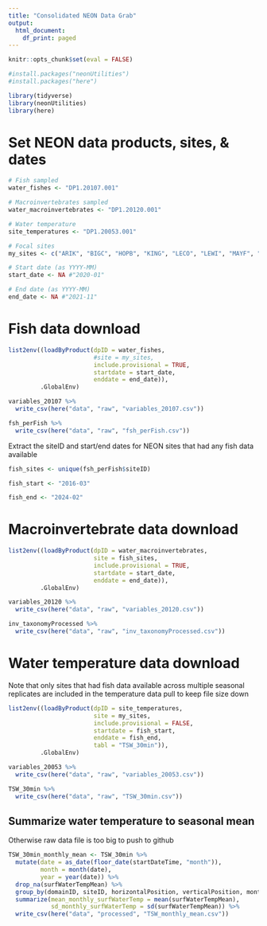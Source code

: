 ```yaml
---
title: "Consolidated NEON Data Grab"
output:
  html_document:
    df_print: paged
---
```


```r
knitr::opts_chunk$set(eval = FALSE)
```

```r
#install.packages("neonUtilities")
#install.packages("here")

library(tidyverse)
library(neonUtilities)
library(here)
```

# Set NEON data products, sites, & dates
```r
# Fish sampled
water_fishes <- "DP1.20107.001"

# Macroinvertebrates sampled
water_macroinvertebrates <- "DP1.20120.001"

# Water temperature
site_temperatures <- "DP1.20053.001"

# Focal sites
my_sites <- c("ARIK", "BIGC", "HOPB", "KING", "LECO", "LEWI", "MAYF", "MCDI", "POSE", "REDB", "WALK", "WLOU")

# Start date (as YYYY-MM)
start_date <- NA #"2020-01"

# End date (as YYYY-MM)
end_date <- NA #"2021-11"

```

# Fish data download
```r
list2env((loadByProduct(dpID = water_fishes, 
                        #site = my_sites, 
                        include.provisional = TRUE,
                        startdate = start_date,
                        enddate = end_date)),
         .GlobalEnv)
```

```r
variables_20107 %>% 
  write_csv(here("data", "raw", "variables_20107.csv"))

fsh_perFish %>%
  write_csv(here("data", "raw", "fsh_perFish.csv"))
```

Extract the siteID and start/end dates for NEON sites that had any fish data available
```r
fish_sites <- unique(fsh_perFish$siteID)

fish_start <- "2016-03"

fish_end <- "2024-02"
```

# Macroinvertebrate data download
```r
list2env((loadByProduct(dpID = water_macroinvertebrates, 
                        site = fish_sites, 
                        include.provisional = TRUE,
                        startdate = start_date,
                        enddate = end_date)),
         .GlobalEnv)
```

```r
variables_20120 %>% 
  write_csv(here("data", "raw", "variables_20120.csv"))

inv_taxonomyProcessed %>% 
  write_csv(here("data", "raw", "inv_taxonomyProcessed.csv"))
```

# Water temperature data download
Note that only sites that had fish data available across multiple seasonal replicates are included in the temperature data pull to keep file size down
```r

list2env((loadByProduct(dpID = site_temperatures, 
                        site = my_sites, 
                        include.provisional = FALSE,
                        startdate = fish_start,
                        enddate = fish_end,
                        tabl = "TSW_30min")),
         .GlobalEnv)
```
```r
variables_20053 %>% 
  write_csv(here("data", "raw", "variables_20053.csv"))

TSW_30min %>% 
  write_csv(here("data", "raw", "TSW_30min.csv"))
```

## Summarize water temperature to seasonal mean
Otherwise raw data file is too big to push to github
```r
TSW_30min_monthly_mean <- TSW_30min %>% 
  mutate(date = as_date(floor_date(startDateTime, "month")),
         month = month(date),
         year = year(date)) %>%
  drop_na(surfWaterTempMean) %>% 
  group_by(domainID, siteID, horizontalPosition, verticalPosition, month, year) %>% 
  summarize(mean_monthly_surfWaterTemp = mean(surfWaterTempMean),
            sd_monthly_surfWaterTemp = sd(surfWaterTempMean)) %>% 
  write_csv(here("data", "processed", "TSW_monthly_mean.csv"))

```

